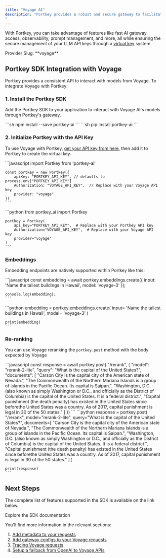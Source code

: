 ```yaml
---
title: "Voyage AI"
description: "Portkey provides a robust and secure gateway to facilitate the integration of various Large Language Models (LLMs) into your applications, including Voyage AI's embedding and Re-rank endpoints.
"
---
```


With Portkey, you can take advantage of features like fast AI gateway access, observability, prompt management, and more, all while ensuring the secure management of your LLM API keys through a [virtual key](/product/ai-gateway/virtual-keys) system.

<Note>
Provider Slug: **voyage**
</Note>

## Portkey SDK Integration with Voyage

Portkey provides a consistent API to interact with models from Voyage. To integrate Voyage with Portkey:

### 1. Install the Portkey SDK

Add the Portkey SDK to your application to interact with Voyage AI's models through Portkey's gateway.

<Tabs>
  <Tab title="NodeJS">
    ```sh
    npm install --save portkey-ai
    ```
  </Tab>
  <Tab title="Python">
    ```sh
    pip install portkey-ai
    ```
  </Tab>
</Tabs>

### 2. Initialize Portkey with the API Key

To use Voyage with Portkey, [get your API key from here](https://dash.voyageai.com/), then add it to Portkey to create the virtual key.

<Tabs>
  <Tab title="NodeJS SDK">
    ```javascript
    import Portkey from 'portkey-ai'

    const portkey = new Portkey({
        apiKey: "PORTKEY_API_KEY", // defaults to process.env["PORTKEY_API_KEY"]
        Authorization: "VOYAGE_API_KEY",  // Replace with your Voyage API key
        provider: "voyage"
    })
    ```
  </Tab>
  <Tab title="Python SDK">
    ```python
    from portkey_ai import Portkey

    portkey = Portkey(
        api_key="PORTKEY_API_KEY",  # Replace with your Portkey API key
        Authorization="VOYAGE_API_KEY",  # Replace with your Voyage API key
        provider="voyage"
    )
    ```
  </Tab>
</Tabs>

### Embeddings

Embedding endpoints are natively supported within Portkey like this:

<Tabs>
  <Tab title="NodeJS">
    ```javascript
    const embedding = await portkey.embeddings.create({
        input: 'Name the tallest buildings in Hawaii',
        model: 'voyage-3'
    });

    console.log(embedding);
    ```
  </Tab>
  <Tab title="Python SDK">
    ```python
    embedding =  portkey.embeddings.create(
        input= 'Name the tallest buildings in Hawaii',
        model= 'voyage-3'
    )

    print(embedding)
    ```
  </Tab>
</Tabs>

### Re-ranking

You can use Voyage reranking the `portkey.post` method with the body expected by Voyage

<Tabs>
  <Tab title="NodeJS SDK">
    ```javascript
    const response = await portkey.post(
    "/rerank",
    {
      "model": "rerank-2-lite",
      "query": "What is the capital of the United States?",
      "documents": [
        "Carson City is the capital city of the American state of Nevada.",
        "The Commonwealth of the Northern Mariana Islands is a group of islands in the Pacific Ocean. Its capital is Saipan.",
        "Washington, D.C. (also known as simply Washington or D.C., and officially as the District of Columbia) is the capital of the United States. It is a federal district.",
        "Capital punishment (the death penalty) has existed in the United States since beforethe United States was a country. As of 2017, capital punishment is legal in 30 of the 50 states."
      ]
    })
    ```
  </Tab>
  <Tab title="Python SDK">
    ```python
    response = portkey.post(
            "/rerank",
            model="rerank-2-lite",
            query="What is the capital of the United States?",
            documents=[
                "Carson City is the capital city of the American state of Nevada.",
                "The Commonwealth of the Northern Mariana Islands is a group of islands in the Pacific Ocean. Its capital is Saipan.",
                "Washington, D.C. (also known as simply Washington or D.C., and officially as the District of Columbia) is the capital of the United States. It is a federal district.",
                "Capital punishment (the death penalty) has existed in the United States since beforethe United States was a country. As of 2017, capital punishment is legal in 30 of the 50 states."
            ]
        )

    print(response)
    ```
  </Tab>
</Tabs>

## Next Steps

The complete list of features supported in the SDK is available on the link below.

<Card title="SDK" icon="link" href="/api-reference/portkey-sdk-client">
  Explore the SDK documentation
</Card>

You'll find more information in the relevant sections:

1. [Add metadata to your requests](/product/observability/metadata)
2. [Add gateway configs to your Voyage requests](/product/ai-gateway/configs)
3. [Tracing Voyage requests](/product/observability/traces)
4. [Setup a fallback from OpenAI to Voyage APIs](/product/ai-gateway/fallbacks)
